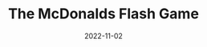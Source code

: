 ---
title: The McDonalds Flash Game
description: A game about living as the owner of McDonalds.
date: 2022-11-02
type: Flash
name: mcdonalds
credits:
- Game by Newgrounds
---